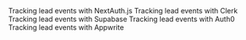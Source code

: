 <CardGroup>
  <Card
    title="NextAuth.js"
    icon="shield-halved"
    iconType="solid"
    href="/conversions/leads/next-auth"
    horizontal
  >
    Tracking lead events with NextAuth.js
  </Card>
  <Card
    title="Clerk"
    icon="shield-halved"
    iconType="solid"
    href="/conversions/leads/clerk"
    horizontal
  >
    Tracking lead events with Clerk
  </Card>
  <Card
    title="Supabase"
    icon="shield-halved"
    iconType="solid"
    href="/conversions/leads/supabase"
    horizontal
  >
    Tracking lead events with Supabase
  </Card>
  <Card
    title="Auth0"
    icon="shield-halved"
    iconType="solid"
    href="/conversions/leads/auth0"
    horizontal
  >
    Tracking lead events with Auth0
  </Card>
  <Card
    title="Appwrite"
    icon="shield-halved"
    iconType="solid"
    href="/conversions/leads/appwrite"
    horizontal
  >
    Tracking lead events with Appwrite
  </Card>
</CardGroup>
